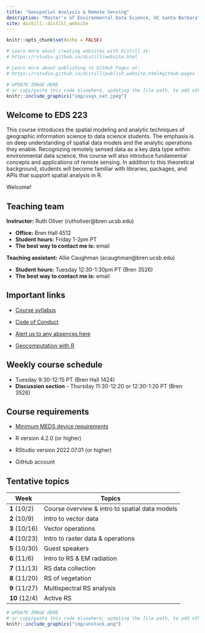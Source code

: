 ```yaml
---
title: "Geospatial Analysis & Remote Sensing"
description: "Master's of Environmental Data Science, UC Santa Barbara"
site: distill::distill_website
---
```


```r
knitr::opts_chunk$set(echo = FALSE)

# Learn more about creating websites with Distill at:
# https://rstudio.github.io/distill/website.html

# Learn more about publishing to GitHub Pages at:
# https://rstudio.github.io/distill/publish_website.html#github-pages

```

```r

# UPDATE IMAGE HERE 
# or copy/paste this code elsewhere, updating the file path, to add other images to your site!
knitr::include_graphics("img/usgs_sat.jpeg")
```

## Welcome to EDS 223

This course introduces the spatial modeling and analytic techniques of geographic information science to data science students. The emphasis is on deep understanding of spatial data models and the analytic operations they enable. Recognizing remotely sensed data as a key data type within environmental data science, this course will also introduce fundamental concepts and applications of remote sensing. In addition to this theoretical background, students will become familiar with libraries, packages, and APIs that support spatial analysis in R.

Welcome!

## Teaching team

**Instructor:** Ruth Oliver (rutholiver\@bren.ucsb.edu)

-   **Office:** Bren Hall 4512
-   **Student hours:** Friday 1-2pm PT
-   **The best way to contact me is:** email

**Teaching assistant:** Allie Caughman (acaughman\@bren.ucsb.edu)

-   **Student hours:** Tuesday 12:30-1:30pm PT (Bren 3526)
-   **The best way to contact me is:** email

## Important links

-   [Course syllabus](syllabus.pdf)

-   [Code of Conduct](https://www.sa.ucsb.edu/regulations/student-conduct-code/student-conduct-code)
-   [Alert us to any absences here](https://forms.gle/vkEHMsRn486WuATH8)

-   [Geocomputation with R](https://geocompr.robinlovelace.net/index.html)


## Weekly course schedule

-   Tuesday 9:30-12:15 PT (Bren Hall 1424)
-   **Discussion section** - Thursday 11:30-12:20 or 12:30-1:20 PT (Bren 3526)


## Course requirements

-   [Minimum MEDS device requirements](https://ucsb-meds.github.io/computer_reqs.html)

-   R version 4.2.0 (or higher)

-   RStudio version 2022.07.01 (or higher)

-   GitHub account


## Tentative topics

| Week | Topics         |
|------|----------------| 
| **1** (10/2) | Course overview & intro to spatial data models| 
| **2** (10/9) | Intro to vector data|
| **3** (10/16) | Vector operations | 
| **4** (10/23) | Intro to raster data & operations|
| **5** (10/30) | Guest speakers|
| **6** (11/6) | Intro to RS & EM radiation| 
| **7** (11/13)  | RS data collection |
| **8** (11/20) | RS of vegetation|
| **9** (11/27) | Multispectral RS analysis|
| **10** (12/4) | Active RS |

```r

# UPDATE IMAGE HERE 
# or copy/paste this code elsewhere, updating the file path, to add other images to your site!
knitr::include_graphics("img/unstuck.png")
```
